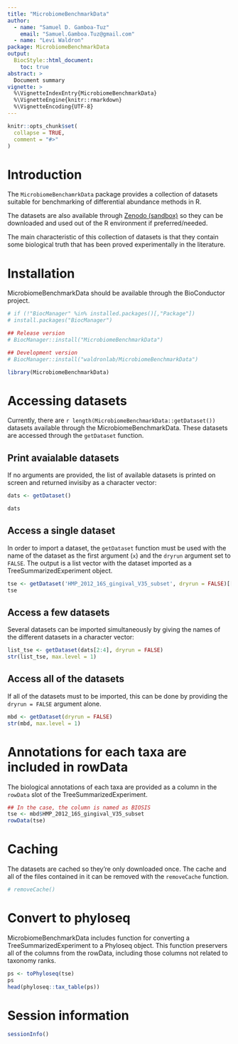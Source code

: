```yaml
---
title: "MicrobiomeBenchmarkData"
author:
  - name: "Samuel D. Gamboa-Tuz"
    email: "Samuel.Gamboa.Tuz@gmail.com"
  - name: "Levi Waldron"
package: MicrobiomeBenchmarkData
output: 
  BiocStyle::html_document:
    toc: true
abstract: >
  Document summary
vignette: >
  %\VignetteIndexEntry{MicrobiomeBenchmarkData}
  %\VignetteEngine{knitr::rmarkdown}
  %\VignetteEncoding{UTF-8}
---
```


```r
knitr::opts_chunk$set(
  collapse = TRUE,
  comment = "#>"
)
```

# Introduction

The `MicrobiomeBenchamrkData` package provides a collection of datasets suitable
for benchmarking of differential abundance methods in R.

The datasets are also available through
[Zenodo (sandbox)](https://sandbox.zenodo.org/record/946131) so they can be
downloaded and used out of the R environment if preferred/needed.

The main characteristic of this collection of datasets is that they contain
some biological truth that has been proved experimentally in the literature.

# Installation

MicrobiomeBenchmarkData should be available through the BioConductor project.

```r
# if (!"BiocManager" %in% installed.packages()[,"Package"])
# install.packages("BiocManager")

## Release version
# BiocManager::install("MicrobiomeBenchmarkData")

## Development version
# BiocManager::install("waldronlab/MicrobiomeBenchmarkData")
```

```r
library(MicrobiomeBenchmarkData)
```

# Accessing datasets

Currently, there are `r length(MicrobiomeBenchmarkData::getDataset())`
datasets available through the MicrobiomeBenchmarkData. These datasets are
accessed through the `getDataset` function.

## Print avaialable datasets

If no arguments are provided, the list of available datasets is printed on
screen and returned invisiby as a character vector:

```r
dats <- getDataset()
```
```r
dats
```

## Access a single dataset

In order to import a dataset, the `getDataset` function must be used with the
name of the dataset as the first argument (`x`) and the `dryrun` argument set
to `FALSE`. The output is a list vector with the dataset imported as a
TreeSummarizedExperiment object.

```r
tse <- getDataset('HMP_2012_16S_gingival_V35_subset', dryrun = FALSE)[[1]]
tse
```

## Access a few datasets

Several datasets can be imported simultaneously by giving the names of the 
different datasets in a character vector:

```r
list_tse <- getDataset(dats[2:4], dryrun = FALSE)
str(list_tse, max.level = 1)
```

## Access all of the datasets

If all of the datasets must to be imported, this can be done by providing
the `dryrun = FALSE` argument alone.

```r
mbd <- getDataset(dryrun = FALSE)
str(mbd, max.level = 1)
```

# Annotations for each taxa are included in rowData

The biological annotations of each taxa are provided as a column in the
`rowData` slot of the TreeSummarizedExperiment.

```r
## In the case, the column is named as BIOSIS
tse <- mbd$HMP_2012_16S_gingival_V35_subset
rowData(tse)
```

# Caching

The datasets are cached so they're only downloaded once. The cache and all of
the files contained in it can be removed with the `removeCache` function.

```r
# removeCache()
```


# Convert to phyloseq

MicrobiomeBenchmarkData includes function for converting a
TreeSummarizedExperiment to a Phyloseq object. This function preservers all of
the columns from the rowData, including those columns not related to taxonomy
ranks.

```r
ps <- toPhyloseq(tse)
ps
head(phyloseq::tax_table(ps))
```

# Session information

```r
sessionInfo()
```

